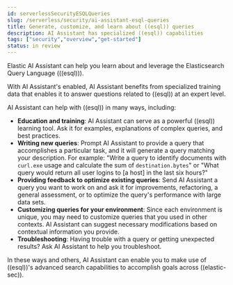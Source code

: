 ```yaml
---
id: serverlessSecurityESQLQueries
slug: /serverless/security/ai-assistant-esql-queries
title: Generate, customize, and learn about ((esql)) queries
description: AI Assistant has specialized ((esql)) capabilities
tags: ["security","overview","get-started"]
status: in review
---
```


Elastic AI Assistant can help you learn about and leverage the Elasticsearch Query Language (((esql))). 

With AI Assistant's <DocLink id="ai-assistant-knowledge-base" text="((esql)) knowledge base"/> enabled, AI Assistant benefits from specialized training data that enables it to answer questions related to ((esql)) at an expert level. 

AI Assistant can help with ((esql)) in many ways, including:

* **Education and training**: AI Assistant can serve as a powerful ((esql)) learning tool. Ask it for examples, explanations of complex queries, and best practices.
* **Writing new queries**: Prompt AI Assistant to provide a query that accomplishes a particular task, and it will generate a query matching your description. For example: "Write a query to identify documents with `curl.exe` usage and calculate the sum of `destination.bytes`" or "What query would return all user logins to [a host] in the last six hours?"
* **Providing feedback to optimize existing queries**: Send AI Assistant a query you want to work on and ask it for improvements, refactoring, a general assessment, or to optimize the query's performance with large data sets.
* **Customizing queries for your environment**: Since each environment is unique, you may need to customize queries that you used in other contexts. AI Assistant can suggest necessary modifications based on contextual information you provide. 
* **Troubleshooting**: Having trouble with a query or getting unexpected results? Ask AI Assistant to help you troubleshoot.

In these ways and others, AI Assistant can enable you to make use of ((esql))'s advanced search capabilities to accomplish goals across ((elastic-sec)). 